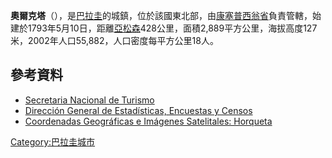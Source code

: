 '''奧爾克塔'''（{{lang-es|Horqueta}}），是[[巴拉圭|巴拉圭]]的城鎮，位於該國東北部，由[[康塞普西翁省_(巴拉圭)|康塞普西翁省]]負責管轄，始建於1793年5月10日，距離[[亞松森|亞松森]]428公里，面積2,889平方公里，海拔高度127米，2002年人口55,882，人口密度每平方公里18人。

==參考資料==
* [http://www.senatur.gov.py/ Secretaria Nacional de Turismo] {{Wayback|url=http://www.senatur.gov.py/ |date=20150520071223 }}
* [http://www.dgeec.gov.py// Dirección General de Estadísticas, Encuestas y Censos] {{Wayback|url=http://www.dgeec.gov.py// |date=20150529202934 }}
* [http://www.fallingrain.com/world/PA/7/Horqueta.html Coordenadas Geográficas e Imágenes Satelitales: Horqueta] {{Wayback|url=http://www.fallingrain.com/world/PA/7/Horqueta.html |date=20171213191046 }}

{{Paraguay-geo-stub}}
[[Category:巴拉圭城市|Category:巴拉圭城市]]